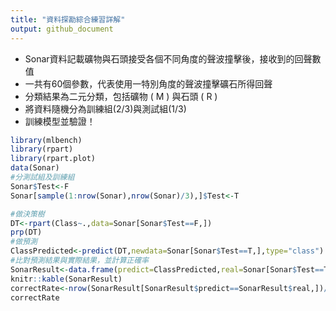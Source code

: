 ```yaml
---
title: "資料探勘綜合練習詳解"
output: github_document
---
```


- Sonar資料記載礦物與石頭接受各個不同角度的聲波撞擊後，接收到的回聲數值
- 一共有60個參數，代表使用一特別角度的聲波撞擊礦石所得回聲
- 分類結果為二元分類，包括礦物 ( M ) 與石頭 ( R ) 
- 將資料隨機分為訓練組(2/3)與測試組(1/3)
- 訓練模型並驗證！

```r
library(mlbench)
library(rpart)
library(rpart.plot)
data(Sonar)
#分測試組及訓練組
Sonar$Test<-F
Sonar[sample(1:nrow(Sonar),nrow(Sonar)/3),]$Test<-T

#做決策樹
DT<-rpart(Class~.,data=Sonar[Sonar$Test==F,])
prp(DT)
#做預測
ClassPredicted<-predict(DT,newdata=Sonar[Sonar$Test==T,],type="class")
#比對預測結果與實際結果，並計算正確率
SonarResult<-data.frame(predict=ClassPredicted,real=Sonar[Sonar$Test==T,]$Class)
knitr::kable(SonarResult)
correctRate<-nrow(SonarResult[SonarResult$predict==SonarResult$real,])/nrow(SonarResult)
correctRate
```

